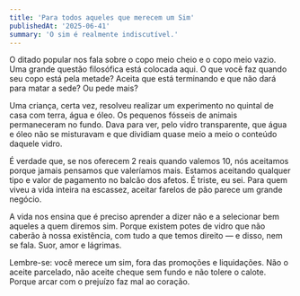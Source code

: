 ```yaml
---
title: 'Para todos aqueles que merecem um Sim'
publishedAt: '2025-06-41'
summary: 'O sim é realmente indiscutível.'
---
```


O ditado popular nos fala sobre o copo meio cheio e o copo meio vazio. Uma grande questão filosófica está colocada aqui. O que você faz quando seu copo está pela metade? Aceita que está terminando e que não dará para matar a sede? Ou pede mais?

Uma criança, certa vez, resolveu realizar um experimento no quintal de casa com terra, água e óleo. Os pequenos fósseis de animais permaneceram no fundo. Dava para ver, pelo vidro transparente, que água e óleo não se misturavam e que dividiam quase meio a meio o conteúdo daquele vidro.

É verdade que, se nos oferecem 2 reais quando valemos 10, nós aceitamos porque jamais pensamos que valeríamos mais. Estamos aceitando qualquer tipo e valor de pagamento no balcão dos afetos. É triste, eu sei. Para quem viveu a vida inteira na escassez, aceitar farelos de pão parece um grande negócio.

A vida nos ensina que é preciso aprender a dizer não e a selecionar bem aqueles a quem diremos sim. Porque existem potes de vidro que não caberão à nossa existência, com tudo a que temos direito — e disso, nem se fala. Suor, amor e lágrimas.

Lembre-se: você merece um sim, fora das promoções e liquidações. Não o aceite parcelado, não aceite cheque sem fundo e não tolere o calote. Porque arcar com o prejuízo faz mal ao coração.